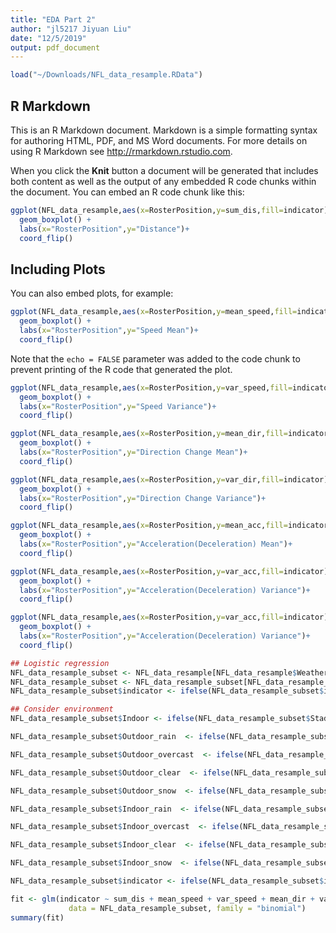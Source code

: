 ```yaml
---
title: "EDA Part 2"
author: "jl5217 Jiyuan Liu"
date: "12/5/2019"
output: pdf_document
---
```


```r
load("~/Downloads/NFL_data_resample.RData")
```

## R Markdown

This is an R Markdown document. Markdown is a simple formatting syntax for authoring HTML, PDF, and MS Word documents. For more details on using R Markdown see <http://rmarkdown.rstudio.com>.

When you click the **Knit** button a document will be generated that includes both content as well as the output of any embedded R code chunks within the document. You can embed an R code chunk like this:

```r
ggplot(NFL_data_resample,aes(x=RosterPosition,y=sum_dis,fill=indicator)) +
  geom_boxplot() +
  labs(x="RosterPosition",y="Distance")+
  coord_flip()
```

## Including Plots

You can also embed plots, for example:

```r
ggplot(NFL_data_resample,aes(x=RosterPosition,y=mean_speed,fill=indicator)) +
  geom_boxplot() +
  labs(x="RosterPosition",y="Speed Mean")+
  coord_flip()
```

Note that the `echo = FALSE` parameter was added to the code chunk to prevent printing of the R code that generated the plot.

```r
ggplot(NFL_data_resample,aes(x=RosterPosition,y=var_speed,fill=indicator)) +
  geom_boxplot() +
  labs(x="RosterPosition",y="Speed Variance")+
  coord_flip()
```

```r
ggplot(NFL_data_resample,aes(x=RosterPosition,y=mean_dir,fill=indicator)) +
  geom_boxplot() +
  labs(x="RosterPosition",y="Direction Change Mean")+
  coord_flip()
```

```r
ggplot(NFL_data_resample,aes(x=RosterPosition,y=var_dir,fill=indicator)) +
  geom_boxplot() +
  labs(x="RosterPosition",y="Direction Change Variance")+
  coord_flip()
```

```r
ggplot(NFL_data_resample,aes(x=RosterPosition,y=mean_acc,fill=indicator)) +
  geom_boxplot() +
  labs(x="RosterPosition",y="Acceleration(Deceleration) Mean")+
  coord_flip()
```

```r
ggplot(NFL_data_resample,aes(x=RosterPosition,y=var_acc,fill=indicator)) +
  geom_boxplot() +
  labs(x="RosterPosition",y="Acceleration(Deceleration) Variance")+
  coord_flip()
```

```r
ggplot(NFL_data_resample,aes(x=RosterPosition,y=var_acc,fill=indicator)) +
  geom_boxplot() +
  labs(x="RosterPosition",y="Acceleration(Deceleration) Variance")+
  coord_flip()
```


```r
## Logistic regression
NFL_data_resample_subset <- NFL_data_resample[NFL_data_resample$Weather!="indoors" | NFL_data_resample$StadiumType %in% c("dome_closed","indoor_closed"),]
NFL_data_resample_subset <- NFL_data_resample_subset[NFL_data_resample_subset$Weather!="unknown",]
NFL_data_resample_subset$indicator <- ifelse(NFL_data_resample_subset$indicator=="non-injured",0,1)

## Consider environment 
NFL_data_resample_subset$Indoor <- ifelse(NFL_data_resample_subset$StadiumType %in% c("dome_closed","indoor_closed") | NFL_data_resample_subset$Weather=="indoors",1,0)

NFL_data_resample_subset$Outdoor_rain  <- ifelse(NFL_data_resample_subset$StadiumType == "Outdoor" & NFL_data_resample_subset$Weather=="rain",1,0)

NFL_data_resample_subset$Outdoor_overcast  <- ifelse(NFL_data_resample_subset$StadiumType == "Outdoor" & NFL_data_resample_subset$Weather=="overcast",1,0)

NFL_data_resample_subset$Outdoor_clear  <- ifelse(NFL_data_resample_subset$StadiumType == "Outdoor" & NFL_data_resample_subset$Weather=="clear",1,0)

NFL_data_resample_subset$Outdoor_snow  <- ifelse(NFL_data_resample_subset$StadiumType == "Outdoor" & NFL_data_resample_subset$Weather=="snow",1,0)

NFL_data_resample_subset$Indoor_rain  <- ifelse(NFL_data_resample_subset$StadiumType %in% c("dome_open","indoor_open") & NFL_data_resample_subset$Weather=="rain",1,0)

NFL_data_resample_subset$Indoor_overcast  <- ifelse(NFL_data_resample_subset$StadiumType %in% c("dome_open","indoor_open") & NFL_data_resample_subset$Weather=="overcast",1,0)

NFL_data_resample_subset$Indoor_clear  <- ifelse(NFL_data_resample_subset$StadiumType %in% c("dome_open","indoor_open") & NFL_data_resample_subset$Weather=="clear",1,0)

NFL_data_resample_subset$Indoor_snow  <- ifelse(NFL_data_resample_subset$StadiumType %in% c("dome_open","indoor_open") & NFL_data_resample_subset$Weather=="snow",1,0)

NFL_data_resample_subset$indicator <- ifelse(NFL_data_resample_subset$indicator=="non-injured",0,1)

fit <- glm(indicator ~ sum_dis + mean_speed + var_speed + mean_dir + var_dir + mean_acc + FieldType + Temperature + Indoor + Outdoor_rain + Outdoor_overcast + Outdoor_clear + Outdoor_snow, 
             data = NFL_data_resample_subset, family = "binomial")
summary(fit)


```


